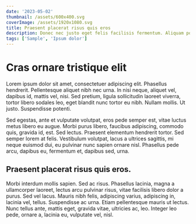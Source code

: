 ```yaml
---
date: '2023-05-02'
thumbnail: /assets/600x400.svg
coverImage: /assets/1920x1080.svg
title: Praesent placerat risus quis eros
description: Donec nec justo eget felis facilisis fermentum. Aliquam porttitor mauris sit amet orci. Aenean dignissim pellentesque felis
tags: ['Sample', 'Ipsum dolor']
---
```


# Cras ornare tristique elit

Lorem ipsum dolor sit amet, consectetuer adipiscing elit. Phasellus hendrerit. Pellentesque aliquet nibh nec urna. In nisi neque, aliquet vel, dapibus id, mattis vel, nisi. Sed pretium, ligula sollicitudin laoreet viverra, tortor libero sodales leo, eget blandit nunc tortor eu nibh. Nullam mollis. Ut justo. Suspendisse potenti.

Sed egestas, ante et vulputate volutpat, eros pede semper est, vitae luctus metus libero eu augue. Morbi purus libero, faucibus adipiscing, commodo quis, gravida id, est. Sed lectus. Praesent elementum hendrerit tortor. Sed semper lorem at felis. Vestibulum volutpat, lacus a ultrices sagittis, mi neque euismod dui, eu pulvinar nunc sapien ornare nisl. Phasellus pede arcu, dapibus eu, fermentum et, dapibus sed, urna.

## Praesent placerat risus quis eros.

Morbi interdum mollis sapien. Sed ac risus. Phasellus lacinia, magna a ullamcorper laoreet, lectus arcu pulvinar risus, vitae facilisis libero dolor a purus. Sed vel lacus. Mauris nibh felis, adipiscing varius, adipiscing in, lacinia vel, tellus. Suspendisse ac urna. Etiam pellentesque mauris ut lectus. Nunc tellus ante, mattis eget, gravida vitae, ultricies ac, leo. Integer leo pede, ornare a, lacinia eu, vulputate vel, nisl.